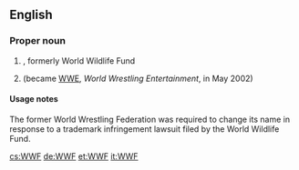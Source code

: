 ==English==

===Proper noun===
{{en-proper noun}}

# {{initialism of|{{w|World Wide Fund for Nature}}|dot=|lang=en}}, formerly World Wildlife Fund
# {{lb|en|historical}} {{initialism of|[[world|World]] [[wrestling|Wrestling]] [[federation|Federation]]|dot=|lang=en}} (became [[WWE]], ''World Wrestling Entertainment'', in May 2002)

====Usage notes====
The former World Wrestling Federation was required to change its name in response to a trademark infringement lawsuit filed by the World Wildlife Fund.

[[cs:WWF]]
[[de:WWF]]
[[et:WWF]]
[[it:WWF]]